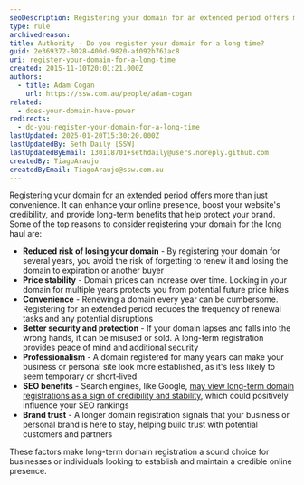 ```yaml
---
seoDescription: Registering your domain for an extended period offers more than just ownership security—it can enhance your online presence in multiple ways.
type: rule
archivedreason:
title: Authority - Do you register your domain for a long time?
guid: 2e369372-8028-400d-9820-af092b761ac8
uri: register-your-domain-for-a-long-time
created: 2015-11-10T20:01:21.000Z
authors:
  - title: Adam Cogan
    url: https://ssw.com.au/people/adam-cogan
related:
  - does-your-domain-have-power
redirects:
  - do-you-register-your-domain-for-a-long-time
lastUpdated: 2025-01-20T15:30:20.000Z
lastUpdatedBy: Seth Daily [SSW]
lastUpdatedByEmail: 130118701+sethdaily@users.noreply.github.com
createdBy: TiagoAraujo
createdByEmail: TiagoAraujo@ssw.com.au
---
```


Registering your domain for an extended period offers more than just convenience. It can enhance your online presence, boost your website's credibility, and provide long-term benefits that help protect your brand.
Some of the top reasons to consider registering your domain for the long haul are:

* **Reduced risk of losing your domain** - By registering your domain for several years, you avoid the risk of forgetting to renew it and losing the domain to expiration or another buyer
* **Price stability** - Domain prices can increase over time. Locking in your domain for multiple years protects you from potential future price hikes
* **Convenience** - Renewing a domain every year can be cumbersome. Registering for an extended period reduces the frequency of renewal tasks and any potential disruptions
* **Better security and protection** - If your domain lapses and falls into the wrong hands, it can be misused or sold. A long-term registration provides peace of mind and additional security
* **Professionalism** - A domain registered for many years can make your business or personal site look more established, as it's less likely to seem temporary or short-lived
* **SEO benefits** - Search engines, like Google, [may view long-term domain registrations as a sign of credibility and stability](https://www.trustsignals.com/blog/registering-your-domain-for-the-full-10-years), which could positively influence your SEO rankings
* **Brand trust** - A longer domain registration signals that your business or personal brand is here to stay, helping build trust with potential customers and partners

These factors make long-term domain registration a sound choice for businesses or individuals looking to establish and maintain a credible online presence.
